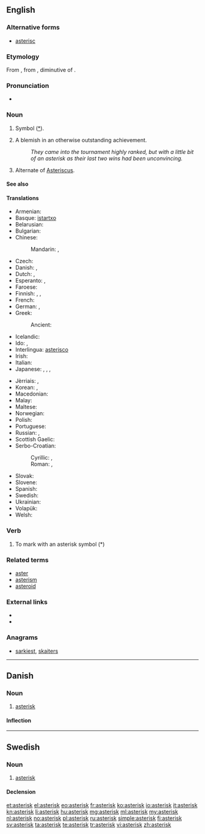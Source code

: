 {{also|Asterix}}
==English==

===Alternative forms===
* [[asterisc]]

===Etymology===
From {{etyl|LL.}} {{term|asteriscus}}, from {{etyl|grc}} {{term|ἀστερίσκος|tr=asteriskos|sc=polytonic||a little star, asterisk, used in manuscripts to mark passages}}, diminutive of {{term|ἀστήρ|tr=aster|sc=polytonic||a star}}.

===Pronunciation===
* {{audio|en-us-asterisk.ogg|Audio (US)}}

===Noun===
{{en-noun}}

# Symbol ([[*]]).
# {{context|sports|US}} A blemish in an otherwise outstanding achievement.
#: ''They came into the tournament highly ranked, but with a little bit of an asterisk as their last two wins had been unconvincing.''
# {{biology}} Alternate of [[Asteriscus]].

====See also====
{{typography marks}}

====Translations====
{{trans-top|symbol used to highlight words or sentences}}
* Armenian: {{t-|hy|աստղանիշ|tr=astġaniš}}
* Basque: [[istartxo]]
* Belarusian: {{t-|be|зорачка|f|tr=zóračka|sc=Cyrl}}
* Bulgarian: {{t-|bg|звездичка|f|tr=zvézdička|sc=Cyrl}}
* Chinese:
*: Mandarin: {{t|cmn|星號|sc=Hani}}, {{t|cmn|星号|tr=xīnghào|sc=Hani}}
* Czech: {{t-|cs|hvězdička|f}}
* Danish: {{t-|da|asterisk}}, {{t+|da|stjerne}}
* Dutch: {{t+|nl|asterisk|f}}, {{t+|nl|sterretje|n}}
* Esperanto: {{t-|eo|steleto}},  {{t-|eo|asterisko}}
* Faroese: {{t-|fo|asteriksur|m}}
* Finnish: {{t+|fi|asteriski}}, {{t+|fi|tähti}}, {{t-|fi|tähti-merkki}}
* French: {{t+|fr|astérisque|m}}
* German: {{t+|de|Sternchen|n}}, {{t+|de|Asterisk|m}}
* Greek: {{t+|el|αστερίσκος|m|tr=asterískos|sc=Grek}}
*: Ancient: {{tø|grc|ἀστερίσκος|m}}
* Icelandic: {{t+|is|stjörnumerki|n}}
* Ido: {{t+|io|steleto}},  {{t+|io|asterisko}}
* Interlingua: [[asterisco]]
* Irish: {{t+|ga|réalta|f}}
* Italian: {{t-|it|asterisco|m}}
* Japanese: {{t+|ja|アスタリスク|tr=asutarisuku}}, {{t-|ja|星印|tr=ほしじるし, hoshi jirushi}}, {{t-|ja|星号|tr=せいごう, seigō}}, {{t-|ja|スター|tr=sutā|sc=Jpan}}
{{trans-mid}}
* Jèrriais: {{tø|roa-jer|astérisque|m}}, {{tø|roa-jer|êtaile|f}}
* Korean: {{t+|ko|별표|tr=byeolpyo|sc=Kore}}, {{t-|ko|애스테리스크|tr=aeseuteriseukeu|sc=Kore}}
* Macedonian: {{t-|mk|ѕвездичка|f|tr=dzvézdička|sc=Cyrl}}
* Malay: {{t-|ms|tanda bintang}}
* Maltese: {{t-|mt|asteriks}}
* Norwegian: {{t+|no|asterisk}}
* Polish: {{t+|pl|gwiazdka|f}}
* Portuguese: {{t+|pt|asterisco|m}}
* Russian: {{t+|ru|звёздочка|f|tr=zvjózdočka|sc=Cyrl}}, {{t+|ru|астериск|m|tr=asterísk|sc=Cyrl}}
* Scottish Gaelic: {{t-|gd|reul|f}}
* Serbo-Croatian:
*: Cyrillic: {{t-|sh|звездица|f}}, {{t-|sh|астериск|m}}
*: Roman: {{t-|sh|zvezdica|f}}, {{t-|sh|asterisk|m}}
* Slovak: {{t-|sk|hviezdička|f}}
* Slovene: {{t-|sl|zvezdica|f}}
* Spanish: {{t+|es|asterisco|m}}
* Swedish: {{t+|sv|asterisk|c}}
* Ukrainian: {{t-|uk|зірочка|f|tr=zíročka|sc=Cyrl}}
* Volapük: {{t+|vo|stelül}}
* Welsh: {{t+|cy|seren|f}}
{{trans-bottom}}

===Verb===
{{en-verb}}

# To mark with an asterisk symbol (*)

===Related terms===
* [[aster]]
* [[asterism]]
* [[asteroid]]

===External links===
* {{R:Webster 1913}}
* {{R:Century 1911}}

===Anagrams===
* [[sarkiest#English|sarkiest]], [[skaiters#English|skaiters]]

----

==Danish==
{{wikipedia|lang=da}}

===Noun===
{{da-noun|en|er}}

# [[#English|asterisk]]

====Inflection====
{{da-noun-infl|en|er}}

----

==Swedish==

===Noun===
{{sv-noun|g=c}}

# [[#English|asterisk]]

====Declension====
{{sv-noun-reg-er}}

[[et:asterisk]]
[[el:asterisk]]
[[eo:asterisk]]
[[fr:asterisk]]
[[ko:asterisk]]
[[io:asterisk]]
[[it:asterisk]]
[[kn:asterisk]]
[[li:asterisk]]
[[hu:asterisk]]
[[mg:asterisk]]
[[ml:asterisk]]
[[my:asterisk]]
[[nl:asterisk]]
[[no:asterisk]]
[[pl:asterisk]]
[[ru:asterisk]]
[[simple:asterisk]]
[[fi:asterisk]]
[[sv:asterisk]]
[[ta:asterisk]]
[[te:asterisk]]
[[tr:asterisk]]
[[vi:asterisk]]
[[zh:asterisk]]